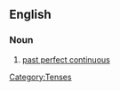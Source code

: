 ==English==

===Noun===
{{en-noun|sg=[[past]] [[perfect]] [[progressive]]|-}}

# [[past perfect continuous]]

[[Category:Tenses]]